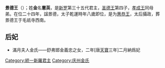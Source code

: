 {{unreferenced|time=2013-9-26}} 
{{朝鮮半島君王
| 名稱=景德王
| 新羅代數=35
| 統一新羅代數=7
| 前任=[[孝成王|孝成王]]
| 繼任=[[惠恭王|惠恭王]]
| 畫像=
| 說明=
| 在位=742年—765年
| 年號=
| 姓名=金憲英
| 封號=
| 字=
| 號=
| 別名=
| 出生年=？
| 立世子=
| 逝世年=765年
| 廟號=
| 諡號=
| 陵墓=
| 父親=[[聖德王|聖德王]]
| 母親=[[炤德王后|炤德王后]]
| 嫡母=
| 皇后=
| 王后=伊飡金順貞之女
| 王妃=
| 妃=
| 嫡子=
| 庶子=
| 嫡女=
| 庶女=
| 注釋=
|}}
'''景德王'''（{{bd|？||765年}}）；姓'''金'''名'''憲英'''，是[[新罗|新罗]]第三十五代君主，[[圣德王|圣德王]]第四子，[[孝成王|孝成王]]同母弟。在位二十四年，諡景德，太子乾運時年八歲即位，是为[[惠恭王|惠恭王]]，太后攝政，葬景德王于毛祇寺西南。

== 后妃 ==
*滿月夫人金氏——舒弗邯金義忠之女，二年[唐[[天寶|天寶]]三年]二月納爲妃
{{新罗君主}}

{{Monarch-stub}}

[[Category:統一新羅君主|Category:統一新羅君主]]
[[Category:庆州金氏|Category:庆州金氏]]